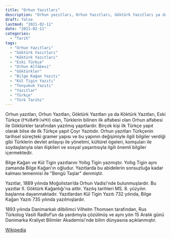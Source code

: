 ```yaml
---
title: "Orhun Yazıtları"
description: "Orhun yazıtları, Orhun Yazıtları, Göktürk Yazıtları ya da Köktürk Yazıtları, Eski Türkçe (𐰆𐰺𐰴𐰣∶𐰖𐰔𐱃𐰞𐰺𐰃) olan, Türklerin bilinen ilk alfabesi olan Orhun alfabesi ile Göktürkler tarafından yazılmış yapıtlardır."
draft: false
lastmod: "2021-02-11"
date: "2021-02-11"
categories:
  - "Tarih"
tags:
  - "Orhun Yazıtları"
  - "Göktürk Yazıtları"
  - "Köktürk Yazıtları"
  - "Eski Türkçe"
  - "Orhun Alfabesi"
  - "Göktürkler"
  - "Bilge Kağan Yazıtı"
  - "Kül Tigin Yazıtı"
  - "Tonyukuk Yazıtı"
  - "Yazıtlar"
  - "Türkçe"
  - "Türk Tarihi"
---
```



Orhun yazıtları, Orhun Yazıtları, Göktürk Yazıtları ya da Köktürk Yazıtları, Eski Türkçe (𐰆𐰺𐰴𐰣∶𐰖𐰔𐱃𐰞𐰺𐰃) olan, Türklerin bilinen ilk alfabesi olan Orhun alfabesi ile Göktürkler tarafından yazılmış yapıtlardır. Birçok kişi ilk Türkçe yapıt olarak bilse de ilk Türkçe yapıt Çoyr Yazıtıdır. Orhun yazıtları Türkçenin tarihsel süreçteki gramer yapısı ve bu yapının değişimiyle ilgili bilgiler verdiği gibi Türklerin devlet anlayışı ile yönetimi, kültürel ögeleri, komşuları ile soydaşlarıyla olan ilişkileri ve sosyal yaşantısıyla ilgili önemli bilgiler içermektedir.

Bilge Kağan ve Kül Tigin yazıtlarını Yollıg Tigin yazmıştır. Yollıg Tigin aynı zamanda Bilge Kağan'ın oğludur. Yazıtlarda bu abidelerin sonsuzluğa kadar kalması temennisi ile "Bengü Taşlar" denmiştir.

Yazıtlar, 1889 yılında Moğolistan’da Orhun Vadisi'nde bulunmuşlardır. Bu yazıtlar II. Göktürk Kağanlığı'na aittir. Yazılış tarihleri MS. 8. yüzyılın başlarına dayanmaktadır. Yazıtlardan Kül Tigin Yazıtı 732 yılında, Bilge Kağan Yazıtı 735 yılında yazılmışlardır.

1893 yılında Danimarkalı dilbilimci Vilhelm Thomsen tarafından, Rus Türkolog Vasili Radlof’un da yardımıyla çözülmüş ve aynı yılın 15 Aralık günü Danimarka Kraliyet Bilimler Akademisi'nde bilim dünyasına açıklanmıştır.

[Wikipedia](https://tr.wikipedia.org/wiki/Orhun_Yaz%C4%B1tlar%C4%B1)